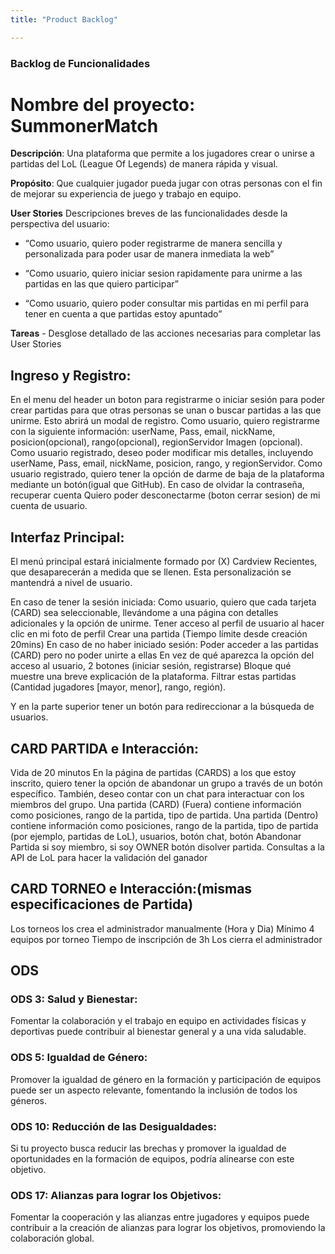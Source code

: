 ```yaml
---
title: "Product Backlog"

---
```


### Backlog de Funcionalidades

# Nombre del proyecto: SummonerMatch

**Descripción**: Una plataforma que permite a los jugadores crear o unirse a partidas del LoL (League Of Legends) de manera rápida y visual.

**Propósito**: Que cualquier jugador pueda jugar con otras personas con el fin de mejorar su experiencia de juego y trabajo en equipo.

**User Stories**
Descripciones breves de las funcionalidades desde la perspectiva del usuario:

- "Como usuario, quiero poder registrarme de manera sencilla y personalizada para poder usar de manera inmediata la web"
        
- "Como usuario, quiero iniciar sesion rapidamente para unirme a las partidas en las que quiero participar"
        
- "Como usuario, quiero poder consultar mis partidas en mi perfil para tener en cuenta a que partidas estoy apuntado"
    
**Tareas**
    - Desglose detallado de las acciones necesarias para completar las User Stories

## Ingreso y Registro:

En el menu del header un boton para registrarme o iniciar sesión  para poder crear partidas para que otras personas se unan o buscar partidas a las que unirme. Esto abrirá un modal de registro.
Como usuario, quiero registrarme con la siguiente información: userName, Pass, email, nickName, posicion(opcional), rango(opcional), regionServidor  Imagen (opcional).
Como usuario registrado, deseo poder modificar mis detalles, incluyendo userName, Pass, email, nickName, posicion, rango, y regionServidor.
Como usuario registrado, quiero tener la opción de darme de baja de la plataforma mediante un botón(igual que GitHub).
En caso de olvidar la contraseña, recuperar cuenta
Quiero poder desconectarme (boton cerrar sesion) de mi cuenta de usuario.


## Interfaz Principal:

El menú principal estará inicialmente formado por (X) Cardview Recientes, que desaparecerán a medida que se llenen. Esta personalización se mantendrá a nivel de usuario.

En caso de tener la sesión iniciada:
Como usuario, quiero que cada tarjeta (CARD) sea seleccionable, llevándome a una página con detalles adicionales y la opción de unirme.
Tener acceso al perfil de usuario  al hacer clic en mi foto de perfil
Crear una partida (Tiempo límite desde creación 20mins)
En caso de no haber iniciado sesión:
Poder acceder a las partidas (CARD) pero no poder unirte a ellas
En vez de qué aparezca la opción del acceso al usuario, 2 botones (iniciar sesión, registrarse)
Bloque qué muestre una breve explicación de la plataforma.
Filtrar estas partidas (Cantidad jugadores [mayor, menor], rango, región).

Y en la parte superior tener un botón para redireccionar a la búsqueda de usuarios.

## CARD PARTIDA e Interacción:

Vida de 20 minutos
En la página de partidas (CARDS) a los que estoy inscrito, quiero tener la opción de abandonar un grupo a través de un botón específico.
También, deseo contar con un chat para interactuar con los miembros del grupo.
Una partida (CARD) (Fuera) contiene información como posiciones, rango de la partida, tipo de partida.
Una partida (Dentro) contiene información como posiciones, rango de la partida, tipo de partida (por ejemplo, partidas de LoL), usuarios, botón chat, botón Abandonar Partida si soy miembro, si soy OWNER botón disolver partida.
Consultas a la API de LoL para hacer la validación del ganador

## CARD TORNEO e Interacción:(mismas especificaciones de Partida)

Los torneos los crea el administrador manualmente (Hora y Dia)
Mínimo 4 equipos por torneo
Tiempo de inscripción de 3h
Los cierra el administrador

## ODS

### ODS 3: Salud y Bienestar:

Fomentar la colaboración y el trabajo en equipo en actividades físicas y deportivas puede contribuir al bienestar general y a una vida saludable.

### ODS 5: Igualdad de Género:

Promover la igualdad de género en la formación y participación de equipos puede ser un aspecto relevante, fomentando la inclusión de todos los géneros.

### ODS 10: Reducción de las Desigualdades:

Si tu proyecto busca reducir las brechas y promover la igualdad de oportunidades en la formación de equipos, podría alinearse con este objetivo.

### ODS 17: Alianzas para lograr los Objetivos:

Fomentar la cooperación y las alianzas entre jugadores y equipos puede contribuir a la creación de alianzas para lograr los objetivos, promoviendo la colaboración global.
